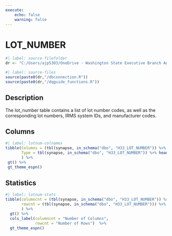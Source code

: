```yaml
---
execute:
    echo: false
    warning: false
---
```


# LOT_NUMBER {.unnumbered}

```r
#| label: source-filefolder
dr <- "C:/Users/ajp5303/OneDrive - Washington State Executive Branch Agencies/source_scripts"
```

```r
#| label: source-files
source(paste0(dr,"/dbconnection.R"))
source(paste0(dr,"/dqguide_functions.R"))
```

## Description

The lot_number table contains a list of lot number codes, as well as the corresponding lot numbers, IRMS system IDs, and manufacturer codes.

## Columns

```r
#| label: lotnum-colnames
tibble(Columns = (tbl(synapse, in_schema("dbo", "H33_LOT_NUMBER")) %>% colnames()),
       Type = tbl(synapse, in_schema("dbo", "H33_LOT_NUMBER")) %>% head(1) %>% as_tibble() %>% sapply(class)
       ) %>%
 gt() %>%
 gt_theme_espn()
```

## Statistics

```r
#| label: lotnum-stats
tibble(columncnt = (tbl(synapse, in_schema("dbo", "H33_LOT_NUMBER")) %>% ncol()),
       rowcnt = (tbl(synapse, in_schema("dbo", "H33_LOT_NUMBER"))) %>% nrow2()
       ) %>%
  gt() %>%
  cols_label(columncnt = "Number of Columns",
             rowcnt = "Number of Rows")  %>%
  gt_theme_espn()
```
